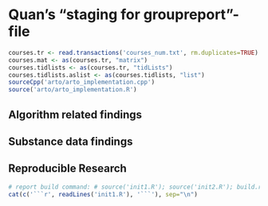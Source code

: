 
Quan's "staging for groupreport"-file
=================================================

```r
courses.tr <- read.transactions('courses_num.txt', rm.duplicates=TRUE)
courses.mat <- as(courses.tr, "matrix")
courses.tidlists <- as(courses.tr, "tidLists")
courses.tidlists.aslist <- as(courses.tidlists, "list")
sourceCpp('arto/arto_implementation.cpp')
source('arto/arto_implementation.R')
```

Algorithm related findings
--------------------------

Substance data findings
--------------------------

Reproducible Research
----------------------
```r
# report build command: # source('init1.R'); source('init2.R'); build.report(c(8));
cat(c('```r', readLines('init1.R'), '```'), sep="\n")
```
